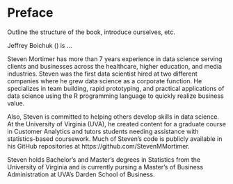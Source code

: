 # Preface {-}

Outline the structure of the book, introduce ourselves, etc.

Jeffrey Boichuk (<link>) is ... 

Steven Mortimer has more than 7 years experience in data science serving clients 
and businesses across the healthcare, higher education, and media industries. 
Steven was the first data scientist hired at two different companies where he 
grew data science as a corporate function. He specializes in team building, rapid 
prototyping, and practical applications of data science using the R programming 
language to quickly realize business value.

Also, Steven is committed to helping others develop skills in data science. At 
the University of Virginia (UVA), he created content for a graduate course in 
Customer Analytics and tutors students needing assistance with statistics-based 
coursework. Much of Steven’s code is publicly available in his GitHub repositories 
at https://github.com/StevenMMortimer.

Steven holds Bachelor’s and Master’s degrees in Statistics from the University of 
Virginia and is currently pursing a Master’s of Business Administration at UVA’s 
Darden School of Business.
